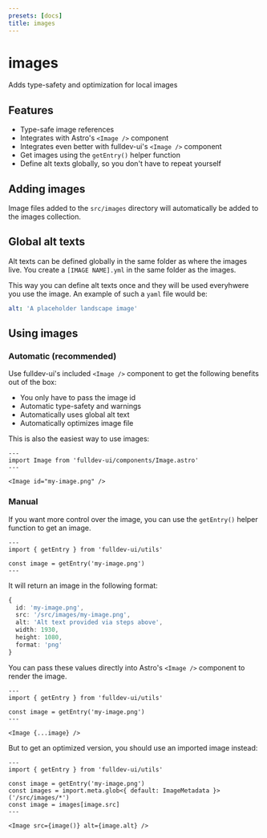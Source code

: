 ```yaml
---
presets: [docs]
title: images
---
```


# images

Adds type-safety and optimization for local images

## Features

- Type-safe image references
- Integrates with Astro's `<Image />` component
- Integrates even better with fulldev-ui's `<Image />` component
- Get images using the `getEntry()` helper function
- Define alt texts globally, so you don't have to repeat yourself

## Adding images

Image files added to the `src/images` directory will automatically be added to the images collection.

## Global alt texts

Alt texts can be defined globally in the same folder as where the images live. You create a `[IMAGE NAME].yml` in the same folder as the images.

This way you can define alt texts once and they will be used everyhwere you use the image. An example of such a `yaml` file would be:

```yaml
alt: 'A placeholder landscape image'
```

## Using images

### Automatic (recommended)
Use fulldev-ui's included `<Image />` component to get the following benefits out of the box:

- You only have to pass the image id
- Automatic type-safety and warnings
- Automatically uses global alt text
- Automatically optimizes image file

This is also the easiest way to use images:
```astro
---
import Image from 'fulldev-ui/components/Image.astro'
---

<Image id="my-image.png" />
```

### Manual

If you want more control over the image, you can use the `getEntry()` helper function to get an image.

```astro
---
import { getEntry } from 'fulldev-ui/utils'

const image = getEntry('my-image.png')
---
```

It will return an image in the following format:

```ts
{
  id: 'my-image.png',
  src: '/src/images/my-image.png',
  alt: 'Alt text provided via steps above',
  width: 1930,
  height: 1080,
  format: 'png'
}
```

You can pass these values directly into Astro's `<Image />` component to render the image.

```astro
---
import { getEntry } from 'fulldev-ui/utils'

const image = getEntry('my-image.png')
---

<Image {...image} />
```

But to get an optimized version, you should use an imported image instead:

```astro
---
import { getEntry } from 'fulldev-ui/utils'

const image = getEntry('my-image.png')
const images = import.meta.glob<{ default: ImageMetadata }>('/src/images/*')
const image = images[image.src]
---

<Image src={image()} alt={image.alt} />
```